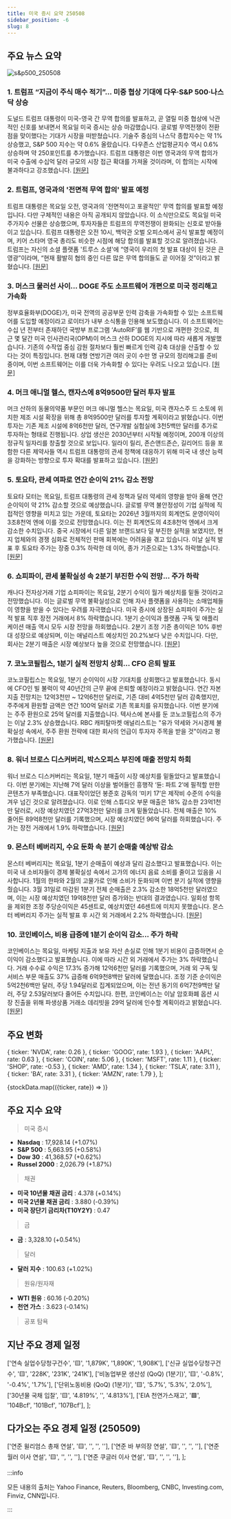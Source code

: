 ```yaml
---
title: 미국 증시 요약 250508
sidebar_position: -6
slug: 8
---
```


## 주요 뉴스 요약

![s&p500_250508](/map/250508.png)

### 1. **트럼프 “지금이 주식 매수 적기”... 미중 협상 기대에 다우·S&P 500·나스닥 상승**

도널드 트럼프 대통령이 미국-영국 간 무역 합의를 발표하고, 곧 열릴 미중 협상에 낙관적인 신호를 보내면서 목요일 미국 증시는 상승 마감했습니다. 글로벌 무역전쟁이 전환점을 맞이했다는 기대가 시장을 떠받쳤습니다. 기술주 중심의 나스닥 종합지수는 약 1% 상승했고, S&P 500 지수는 약 0.6% 올랐습니다. 다우존스 산업평균지수 역시 0.6% 상승하며 약 250포인트를 추가했습니다. 트럼프 대통령은 이번 영국과의 무역 합의가 미국 수출에 수십억 달러 규모의 시장 접근 확대를 가져올 것이라며, 이 합의는 시작에 불과하다고 강조했습니다. [[원문]](https://finance.yahoo.com/news/live/stock-market-today-dow-sp-500-nasdaq-rally-on-trade-optimism-as-trump-says-buy-stock-now-200055845.html)

### 2. **트럼프, 영국과의 '전면적 무역 합의' 발표 예정**

트럼프 대통령은 목요일 오전, 영국과의 '전면적이고 포괄적인' 무역 합의를 발표할 예정입니다. 다만 구체적인 내용은 아직 공개되지 않았습니다. 이 소식만으로도 목요일 미국 주가지수 선물은 상승했으며, 투자자들은 트럼프의 무역전쟁이 완화되는 신호로 받아들이고 있습니다. 트럼프 대통령은 오전 10시, 백악관 오벌 오피스에서 공식 발표할 예정이며, 키어 스타머 영국 총리도 비슷한 시점에 해당 합의를 발표할 것으로 알려졌습니다. 트럼프는 자신의 소셜 플랫폼 '트루스 소셜'에 “영국이 우리의 첫 발표 대상이 된 것은 큰 영광”이라며, “현재 활발히 협의 중인 다른 많은 무역 합의들도 곧 이어질 것”이라고 밝혔습니다. [[원문]](https://finance.yahoo.com/news/trump-is-set-to-announce-a-full-and-comprehensive-trade-deal-with-the-uk-120417770.html)

### 3. **머스크 물러선 사이... DOGE 주도 소프트웨어 개편으로 미국 정리해고 가속화**

정부효율화부(DOGE)가, 미국 전역의 공공부문 인력 감축을 가속화할 수 있는 소프트웨어를 도입할 예정이라고 로이터가 내부 소식통을 인용해 보도했습니다. 이 소프트웨어는 수십 년 전부터 존재하던 국방부 프로그램 ‘AutoRIF’를 웹 기반으로 개편한 것으로, 최근 몇 달간 미국 인사관리국(OPM)이 머스크 산하 DOGE의 지시에 따라 새롭게 개발했습니다. 기존의 수작업 중심 감원 절차보다 훨씬 빠르게 인력 감축 대상을 산출할 수 있다는 것이 특징입니다. 현재 대형 연방기관 여러 곳이 수만 명 규모의 정리해고를 준비 중이며, 이번 소프트웨어는 이를 더욱 가속화할 수 있다는 우려도 나오고 있습니다. [[원문]](https://www.reuters.com/business/world-at-work/doge-led-software-revamp-speed-us-job-cuts-even-musk-steps-back-2025-05-08/)

### 4. **머크 애니멀 헬스, 캔자스에 8억9500만 달러 투자 발표**

머크 산하의 동물의약품 부문인 머크 애니멀 헬스는 목요일, 미국 캔자스주 드 소토에 위치한 제조 시설 확장을 위해 총 8억9500만 달러를 투자할 계획이라고 밝혔습니다. 이번 투자는 기존 제조 시설에 8억6천만 달러, 연구개발 실험실에 3천5백만 달러를 추가로 투자하는 형태로 진행됩니다. 상업 생산은 2030년부터 시작될 예정이며, 200개 이상의 정규직 일자리를 창출할 것으로 보입니다. 일라이 릴리, 존슨앤드존슨, 길리어드 등을 포함한 다른 제약사들 역시 트럼프 대통령의 관세 정책에 대응하기 위해 미국 내 생산 능력을 강화하는 방향으로 투자 확대를 발표하고 있습니다. [[원문]](https://www.reuters.com/business/healthcare-pharmaceuticals/merck-animal-health-announces-895-million-investment-kansas-2025-05-08/)

### 5. **토요타, 관세 여파로 연간 순이익 21% 감소 전망**

토요타 모터는 목요일, 트럼프 대통령의 관세 정책과 달러 약세의 영향을 받아 올해 연간 순이익이 약 21% 감소할 것으로 예상했습니다. 글로벌 무역 불안정성이 기업 실적에 직접적인 영향을 미치고 있는 가운데, 토요타는 2026년 3월까지의 회계연도 운영이익이 3조8천억 엔에 이를 것으로 전망했습니다. 이는 전 회계연도의 4조8천억 엔에서 크게 감소한 수치입니다. 중국 시장에서 다른 일본 브랜드보다 덜 부진한 실적을 보였지만, 현지 업체와의 경쟁 심화로 전체적인 판매 회복에는 어려움을 겪고 있습니다. 이날 실적 발표 후 토요타 주가는 장중 0.3% 하락한 데 이어, 종가 기준으로는 1.3% 하락했습니다. [[원문]](https://www.reuters.com/business/autos-transportation/toyota-sees-21-full-year-profit-decline-fiscal-2025-2025-05-08/)

### 6. **쇼피파이, 관세 불확실성 속 2분기 부진한 수익 전망... 주가 하락**

캐나다 전자상거래 기업 쇼피파이는 목요일, 2분기 수익이 월가 예상치를 밑돌 것이라고 전망했습니다. 이는 글로벌 무역 불확실성으로 인해 자사 플랫폼을 사용하는 소매업체들이 영향을 받을 수 있다는 우려를 자극했습니다. 미국 증시에 상장된 쇼피파이 주가는 실적 발표 직후 장전 거래에서 8% 하락했습니다. 1분기 순이익과 플랫폼 구독 및 애플리케이션 매출 역시 모두 시장 전망을 하회했습니다. 2분기 조정 기준 총이익은 10% 후반대 성장으로 예상되며, 이는 애널리스트 예상치인 20.2%보다 낮은 수치입니다. 다만, 회사는 2분기 매출은 시장 예상보다 높을 것으로 전망했습니다. [[원문]](https://www.reuters.com/world/americas/canadas-shopify-sees-second-quarter-revenue-above-market-estimates-2025-05-08/)

### 7. **코노코필립스, 1분기 실적 전망치 상회... CFO 은퇴 발표**

코노코필립스는 목요일, 1분기 순이익이 시장 기대치를 상회했다고 발표했습니다. 동시에 CFO인 빌 불럭이 약 40년간의 근무 끝에 은퇴할 예정이라고 밝혔습니다. 연간 자본 지출 전망치는 12억3천만 ~ 12억6천만 달러로, 기존 대비 4억5천만 달러 감축했지만, 주주에게 환원할 금액은 연간 100억 달러로 기존 목표치를 유지했습니다. 이번 분기에는 주주 환원으로 25억 달러를 지출했습니다. 텍사스에 본사를 둔 코노코필립스의 주가는 이날 2.3% 상승했습니다. RBC 캐피탈마켓 애널리스트는 "유가 약세와 거시경제 불확실성 속에서, 주주 환원 전략에 대한 회사의 언급이 투자자 주목을 받을 것"이라고 평가했습니다. [[원문]](https://www.reuters.com/business/energy/conocophillips-reports-first-quarter-profit-beat-cfo-retire-2025-05-08/)

### 8. **워너 브로스 디스커버리, 박스오피스 부진에 매출 전망치 하회**

워너 브로스 디스커버리는 목요일, 1분기 매출이 시장 예상치를 밑돌았다고 발표했습니다. 이번 분기에는 지난해 7억 달러 이상을 벌어들인 흥행작 ‘듄: 파트 2’에 필적할 만한 콘텐츠가 부족했습니다. 대표작이었던 봉준호 감독의 ‘미키 17’은 제작비 수준의 수익을 겨우 넘긴 것으로 알려졌습니다. 이로 인해 스튜디오 부문 매출은 18% 감소한 23억1천만 달러로, 시장 예상치였던 27억3천만 달러를 크게 밑돌았습니다. 전체 매출은 10% 줄어든 89억8천만 달러를 기록했으며, 시장 예상치였던 96억 달러를 하회했습니다. 주가는 장전 거래에서 1.9% 하락했습니다. [[원문]](https://www.reuters.com/business/media-telecom/warner-bros-discovery-misses-revenue-estimates-box-office-weakness-2025-05-08/)

### 9. **몬스터 베버리지, 수요 둔화 속 분기 순매출 예상밖 감소**

몬스터 베버리지는 목요일, 1분기 순매출이 예상과 달리 감소했다고 발표했습니다. 이는 미국 내 소비자들이 경제 불확실성 속에서 고가의 에너지 음료 소비를 줄이고 있음을 시사합니다. 1월의 한파와 2월의 고물가로 인해 소비가 둔화되며 이번 분기 실적에 영향을 줬습니다. 3월 31일로 마감된 1분기 전체 순매출은 2.3% 감소한 18억5천만 달러였으며, 이는 시장 예상치였던 19억8천만 달러 증가와는 반대의 결과였습니다. 일회성 항목을 제외한 조정 주당순이익은 45센트로, 예상치였던 46센트에 미치지 못했습니다. 몬스터 베버리지 주가는 실적 발표 후 시간 외 거래에서 2.2% 하락했습니다. [[원문]](https://www.reuters.com/business/retail-consumer/monster-beverage-posts-surprise-fall-quarterly-net-sales-choppy-demand-2025-05-08/)

### 10. **코인베이스, 비용 급증에 1분기 순이익 감소... 주가 하락**

코인베이스는 목요일, 마케팅 지출과 보유 자산 손실로 인해 1분기 비용이 급증하면서 순이익이 감소했다고 발표했습니다. 이에 따라 시간 외 거래에서 주가는 3% 하락했습니다. 거래 수수료 수익은 17.3% 증가해 12억6천만 달러를 기록했으며, 거래 외 구독 및 서비스 부문 매출도 37% 급증해 6억9천8백만 달러에 달했습니다. 조정 기준 순이익은 5억2천6백만 달러, 주당 1.94달러로 집계되었으며, 이는 전년 동기의 6억7천9백만 달러, 주당 2.53달러보다 줄어든 수치입니다. 한편, 코인베이스는 이날 암호화폐 옵션 시장 진출을 위해 파생상품 거래소 데리빗을 29억 달러에 인수할 계획이라고 밝혔습니다. [[원문]](https://www.reuters.com/business/coinbase-quarterly-profit-falls-higher-expenses-2025-05-08/)

## 주요 변화

  { ticker: 'NVDA', rate: 0.26 },
  { ticker: 'GOOG', rate: 1.93 },
  { ticker: 'AAPL', rate: 0.63 },
  { ticker: 'COIN', rate: 5.06 },
  { ticker: 'MSFT', rate: 1.11 },
  { ticker: 'SHOP', rate: -0.53 },
  { ticker: 'AMD', rate: 1.34 },
  { ticker: 'TSLA', rate: 3.11 },
  { ticker: 'BA', rate: 3.31 },
  { ticker: 'AMZN', rate: 1.79 },
];

{stockData.map(({ticker, rate}) => <StockCardMini key={ticker} ticker={ticker} rate={rate}></StockCardMini>)}

## 주요 지수 요약

> 미국 증시

- **Nasdaq** : 17,928.14 (+1.07%)
- **S&P 500** : 5,663.95 (+0.58%)
- **Dow 30** : 41,368.57 (+0.62%)
- **Russel 2000** : 2,026.79 (+1.87%)

> 채권

- **미국 10년물 채권 금리** : 4.378 (+0.14%)
- **미국 2년물 채권 금리** : 3.880 (-0.39%)
- **미국 장단기 금리차(T10Y2Y)** : 0.47

> 금

- **금** : 3,328.10 (+0.54%)

> 달러

- **달러 지수** : 100.63 (+1.02%)

> 원유/원자재

- **WTI 원유** : 60.16 (-0.20%)
- **천연 가스** : 3.623 (-0.14%)

> 공포 탐욕

<FearAndGreed fearAndGreedIndex={61} vix={22.48} vixRate={-4.54} />

## 지난 주요 경제 일정

  ['연속 실업수당청구건수', '🟨', '1,879K', '1,890K', '1,908K'],
  ['신규 실업수당청구건수', '🟨', '228K', '231K', '241K'],
  ['비농업부문 생산성 (QoQ) (1분기)', '🟨', '-0.8%', '-0.4%', '1.7%'],
  ['단위노동비용 (QoQ) (1분기)', '🟨', '5.7%', '5.3%', '2.0%'],
  ['30년물 국채 입찰', '🟨', '4.819%', '', '4.813%'],
  ['EIA 천연가스재고', '🟩', '104Bcf', '101Bcf', '107Bcf'],
];

<EconomicCalendar data={eventsData} />

## 다가오는 주요 경제 일정 (250509)

  ['연준 윌리엄스 총재 연설', '🟨', '', '', ''],
  ['연준 바 부의장 연설', '🟨', '', '', ''],
  ['연준 월러 이사 연설', '🟨', '', '', ''],
  ['연준 쿠글러 이사 연설', '🟨', '', '', ''],
];

<EconomicCalendar data={nextEventsData} />

:::info

모든 내용의 출처는 Yahoo Finance, Reuters, Bloomberg, CNBC, Investing.com, Finviz, CNN입니다.

:::
